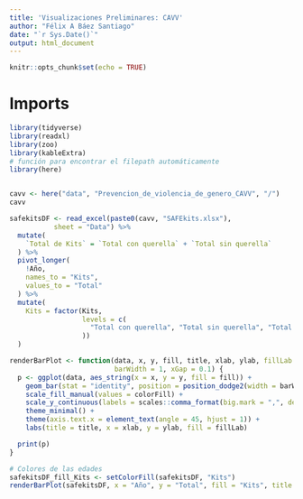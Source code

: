 ```yaml
---
title: 'Visualizaciones Preliminares: CAVV'
author: "Félix A Báez Santiago"
date: "`r Sys.Date()`"
output: html_document
---
```


```r
knitr::opts_chunk$set(echo = TRUE)
```

# Imports
```r
library(tidyverse)
library(readxl)
library(zoo)
library(kableExtra)
# función para encontrar el filepath automáticamente 
library(here)


cavv <- here("data", "Prevencion_de_violencia_de_genero_CAVV", "/")
cavv
```

```r
safekitsDF <- read_excel(paste0(cavv, "SAFEkits.xlsx"),
           sheet = "Data") %>%
  mutate(
    `Total de Kits` = `Total con querella` + `Total sin querella`
  ) %>%
  pivot_longer(
    !Año,
    names_to = "Kits",
    values_to = "Total"
  ) %>%
  mutate(
    Kits = factor(Kits, 
                  levels = c(
                    "Total con querella", "Total sin querella", "Total de Kits"
                  ))
  )
```
```r
renderBarPlot <- function(data, x, y, fill, title, xlab, ylab, fillLab = fill, colorFill = "Set1",
                          barWidth = 1, xGap = 0.1) {
  p <- ggplot(data, aes_string(x = x, y = y, fill = fill)) +
    geom_bar(stat = "identity", position = position_dodge2(width = barWidth, padding = xGap)) +
    scale_fill_manual(values = colorFill) +
    scale_y_continuous(labels = scales::comma_format(big.mark = ",", decimal.mark = ".")) +
    theme_minimal() +
    theme(axis.text.x = element_text(angle = 45, hjust = 1)) +
    labs(title = title, x = xlab, y = ylab, fill = fillLab)

  print(p)
}

# Colores de las edades
safekitsDF_fill_Kits <- setColorFill(safekitsDF, "Kits")
renderBarPlot(safekitsDF, x = "Año", y = "Total", fill = "Kits", title = "Tendencia Anual del Equipo de Recolecta de Evidencia en Casos de Violencia Sexual", xlab = "Año", ylab = "Total de Kits Distribuidos", fillLab = "Estado de Querella", colorFill = safekitsDF_fill_Kits)
```



